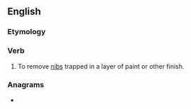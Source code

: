 ==English==

===Etymology===
{{prefix|en|de|nib}}

===Verb===
{{en-verb|++}}

# To remove [[nib]]s trapped in a layer of paint or other finish.

===Anagrams===
* {{anagrams|en|a=bdein|Biden|bed in|bed-in|in bed}}
